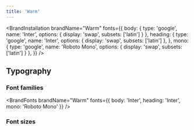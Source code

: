 ```yaml
---
title: 'Warm'
---
```


<BrandInstallation
  brandName="Warm"
  fonts={{
    body: { type: 'google', name: 'Inter', options: { display: 'swap', subsets: ['latin'] } },
    heading: {
      type: 'google',
      name: 'Inter',
      options: { display: 'swap', subsets: ['latin'] },
    },
    mono: { type: 'google', name: 'Roboto Mono', options: { display: 'swap', subsets: ['latin'] } },
  }}
/>

<BrandColors brandName="Warm" description="These colors are dope" />

## Typography

### Font families

<BrandFonts brandName="Warm" fonts={{ body: 'Inter', heading: 'Inter', mono: 'Roboto Mono' }} />

### Font sizes

<BrandTypography brandName="Warm" />
